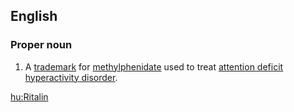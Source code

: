 ==English==

===Proper noun===
{{en-proper noun}}

# {{context|pharmaceutical drug|lang=en}} A [[trademark]] for [[methylphenidate]] used to treat [[attention deficit hyperactivity disorder]].

[[hu:Ritalin]]